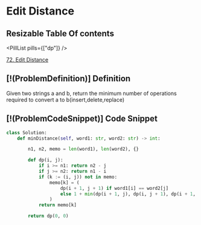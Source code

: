 # Edit Distance

## Resizable Table Of contents

<DifficultyBadge difficulty="medium" />

<PillList pills={["dp"]} />

[72. Edit Distance](https://leetcode.com/problems/edit-distance/)

## [!(ProblemDefinition)] Definition

Given two strings a and b, return the minimum number of operations required to convert a to b(insert,delete,replace)

## [!(ProblemCodeSnippet)] Code Snippet

```python meta="source=problems/72-edit-distance/solution.py"
class Solution:
    def minDistance(self, word1: str, word2: str) -> int:

        n1, n2, memo = len(word1), len(word2), {}

        def dp(i, j):
            if i >= n1: return n2 - j
            if j >= n2: return n1 - i
            if (k := (i, j)) not in memo:
                memo[k] = ( 
                    dp(i + 1, j + 1) if word1[i] == word2[j] 
                    else 1 + min(dp(i + 1, j), dp(i, j + 1), dp(i + 1, j + 1))
                )
            return memo[k]

        return dp(0, 0)
```

